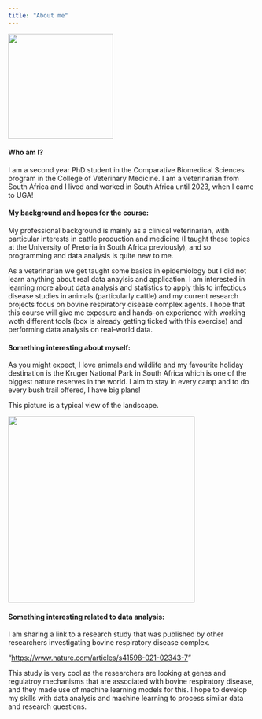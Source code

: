 ```yaml
---
title: "About me"
---
```


![](ssv83602_2x2.jpg){width="213"}

#### **Who am I?** 

I am a second year PhD student in the Comparative Biomedical Sciences program in the College of Veterinary Medicine. I am a veterinarian from South Africa and I lived and worked in South Africa until 2023, when I came to UGA!

#### **My background and hopes for the course:** 

My professional background is mainly as a clinical veterinarian, with particular interests in cattle production and medicine (I taught these topics at the University of Pretoria in South Africa previously), and so programming and data analysis is quite new to me.

As a veterinarian we get taught some basics in epidemiology but I did not learn anything about real data anaylsis and application. I am interested in learning more about data analysis and statistics to apply this to infectious disease studies in animals (particularly cattle) and my current research projects focus on bovine respiratory disease complex agents. I hope that this course will give me exposure and hands-on experience with working woth different tools (box is already getting ticked with this exercise) and performing data analysis on real-world data.

#### **Something interesting about myself:** 

As you might expect, I love animals and wildlife and my favourite holiday destination is the Kruger National Park in South Africa which is one of the biggest nature reserves in the world. I aim to stay in every camp and to do every bush trail offered, I have big plans!

This picture is a typical view of the landscape.

![](Sabi_River_Kruger_National_Park_(38678759621).jpg){fig-align="center" width="379"}

#### **Something interesting related to data analysis:**

I am sharing a link to a research study that was published by other researchers investigating bovine respiratory disease complex.

"<https://www.nature.com/articles/s41598-021-02343-7>"

This study is very cool as the researchers are looking at genes and regulatroy mechanisms that are associated with bovine respiratory disease, and they made use of machine learning models for this. I hope to develop my skills with data analysis and machine learning to process similar data and research questions.
